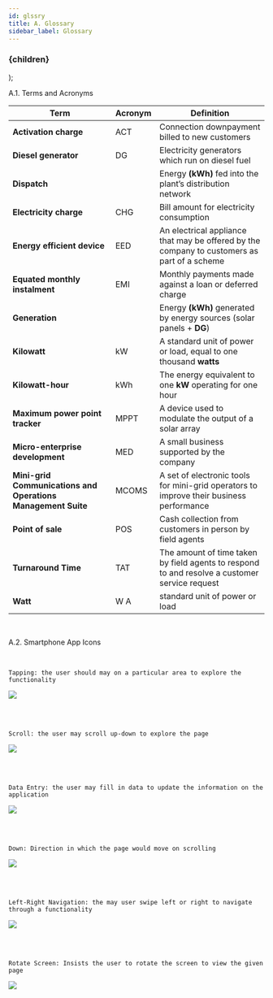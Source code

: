 ```yaml
---
id: glssry
title: A. Glossary
sidebar_label: Glossary
---
```


  <h3
    style={{
      backgroundColor: color,
      borderRadius: '2px',
      color: '#000',
      paddingLeft: '1rem',
      paddingTop: '0.5rem',
      paddingBottom: '0.5rem',
    }}>
    {children}
  </h3>
);

<Highlight color="#DCDCDC">A.1. Terms and Acronyms</Highlight>


| **Term**| **Acronym**| **Definition**|
|---|---|---|
| **Activation charge** | ACT| Connection downpayment billed to new customers|
| **Diesel generator** | DG| Electricity generators which run on diesel fuel|
| **Dispatch** | | Energy **(kWh)** fed into the plant’s distribution network|
| **Electricity charge** | CHG | Bill amount for electricity consumption|
| **Energy efficient device** | EED| An electrical appliance that may be offered by the company to customers as part of a scheme|
| **Equated monthly instalment** | EMI| Monthly payments made against a loan or deferred charge|
| **Generation** | | Energy **(kWh)** generated by energy sources (solar panels + **DG**)|
| **Kilowatt** | kW | A standard unit of power or load, equal to one thousand **watts** |
| **Kilowatt-hour** | kWh | The energy equivalent to one **kW** operating for one hour |
| **Maximum power point tracker** |  MPPT | A device used to modulate the output of a solar array|
| **Micro-enterprise development** | MED | A small business supported by the company |
| **Mini-grid Communications and Operations Management Suite** | MCOMS | A set of electronic tools for mini-grid operators to improve their business performance | 
| **Point of sale** | POS | Cash collection from customers in person by field agents |
| **Turnaround Time** | TAT | The amount of time taken by field agents to respond to and resolve a customer service request|
| **Watt** | W A |  standard unit of power or load |

<br/>

<Highlight color="#DCDCDC">A.2. Smartphone App Icons </Highlight>

<br/>

	Tapping: the user should may on a particular area to explore the functionality
![](./assets/App_Tapping.png)

<br/>
<br/>

	Scroll: the user may scroll up-down to explore the page
![](./assets/App_Scroll.png)

<br/>
<br/>

	Data Entry: the user may fill in data to update the information on the application
![](./assets/App_DataEntry.png)

<br/>
<br/>

	Down: Direction in which the page would move on scrolling
![](./assets/App_Down.png)

<br/>
<br/>

	Left-Right Navigation: the may user swipe left or right to navigate through a functionality
![](./assets/App_LeftRightNav.png)

<br/>
<br/>

	Rotate Screen: Insists the user to rotate the screen to view the given page
![](./assets/App_RotateScreen.png)
